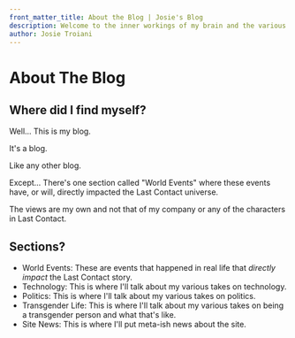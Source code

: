 ```yaml
---
front_matter_title: About the Blog | Josie's Blog
description: Welcome to the inner workings of my brain and the various sections of things I talk about. This is page about Josie's blog and how it works and the sections.
author: Josie Troiani
---
```

# About The Blog

## Where did I find myself?

Well... This is my blog.

It's a blog.

Like any other blog.

Except... There's one section called "World Events" where these events have, or will, directly impacted the Last Contact universe.

The views are my own and not that of my company or any of the characters in Last Contact.

## Sections?

- World Events: These are events that happened in real life that *directly impact* the Last Contact story.
- Technology: This is where I'll talk about my various takes on technology.
- Politics: This is where I'll talk about my various takes on politics.
- Transgender Life: This is where I'll talk about my various takes on being a transgender person and what that's like.
- Site News: This is where I'll put meta-ish news about the site.
